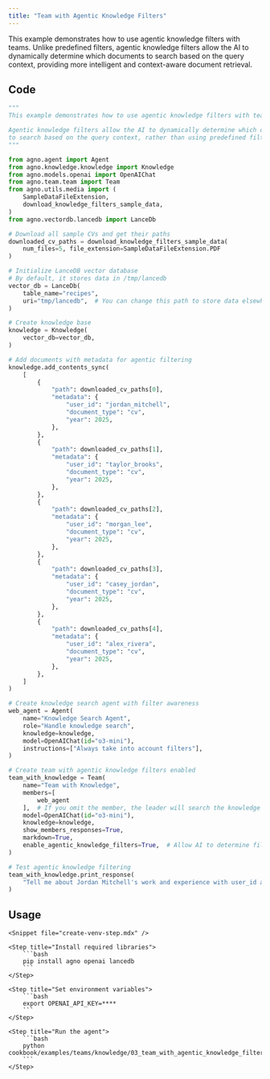 ```yaml
---
title: "Team with Agentic Knowledge Filters"
---
```


This example demonstrates how to use agentic knowledge filters with teams. Unlike predefined filters, agentic knowledge filters allow the AI to dynamically determine which documents to search based on the query context, providing more intelligent and context-aware document retrieval.

## Code

```python cookbook/examples/teams/knowledge/03_team_with_agentic_knowledge_filters.py
"""
This example demonstrates how to use agentic knowledge filters with teams.

Agentic knowledge filters allow the AI to dynamically determine which documents
to search based on the query context, rather than using predefined filters.
"""

from agno.agent import Agent
from agno.knowledge.knowledge import Knowledge
from agno.models.openai import OpenAIChat
from agno.team.team import Team
from agno.utils.media import (
    SampleDataFileExtension,
    download_knowledge_filters_sample_data,
)
from agno.vectordb.lancedb import LanceDb

# Download all sample CVs and get their paths
downloaded_cv_paths = download_knowledge_filters_sample_data(
    num_files=5, file_extension=SampleDataFileExtension.PDF
)

# Initialize LanceDB vector database
# By default, it stores data in /tmp/lancedb
vector_db = LanceDb(
    table_name="recipes",
    uri="tmp/lancedb",  # You can change this path to store data elsewhere
)

# Create knowledge base
knowledge = Knowledge(
    vector_db=vector_db,
)

# Add documents with metadata for agentic filtering
knowledge.add_contents_sync(
    [
        {
            "path": downloaded_cv_paths[0],
            "metadata": {
                "user_id": "jordan_mitchell",
                "document_type": "cv",
                "year": 2025,
            },
        },
        {
            "path": downloaded_cv_paths[1],
            "metadata": {
                "user_id": "taylor_brooks",
                "document_type": "cv",
                "year": 2025,
            },
        },
        {
            "path": downloaded_cv_paths[2],
            "metadata": {
                "user_id": "morgan_lee",
                "document_type": "cv",
                "year": 2025,
            },
        },
        {
            "path": downloaded_cv_paths[3],
            "metadata": {
                "user_id": "casey_jordan",
                "document_type": "cv",
                "year": 2025,
            },
        },
        {
            "path": downloaded_cv_paths[4],
            "metadata": {
                "user_id": "alex_rivera",
                "document_type": "cv",
                "year": 2025,
            },
        },
    ]
)

# Create knowledge search agent with filter awareness
web_agent = Agent(
    name="Knowledge Search Agent",
    role="Handle knowledge search",
    knowledge=knowledge,
    model=OpenAIChat(id="o3-mini"),
    instructions=["Always take into account filters"],
)

# Create team with agentic knowledge filters enabled
team_with_knowledge = Team(
    name="Team with Knowledge",
    members=[
        web_agent
    ],  # If you omit the member, the leader will search the knowledge base itself.
    model=OpenAIChat(id="o3-mini"),
    knowledge=knowledge,
    show_members_responses=True,
    markdown=True,
    enable_agentic_knowledge_filters=True,  # Allow AI to determine filters
)

# Test agentic knowledge filtering
team_with_knowledge.print_response(
    "Tell me about Jordan Mitchell's work and experience with user_id as jordan_mitchell"
)
```

## Usage

<Steps>

    <Snippet file="create-venv-step.mdx" />

    <Step title="Install required libraries">
        ```bash
        pip install agno openai lancedb
        ```
    </Step>

    <Step title="Set environment variables">
        ```bash
        export OPENAI_API_KEY=****
        ```
    </Step>

    <Step title="Run the agent">
        ```bash
        python cookbook/examples/teams/knowledge/03_team_with_agentic_knowledge_filters.py
        ```
    </Step>

</Steps>